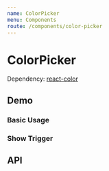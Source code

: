 ```yaml
---
name: ColorPicker
menu: Components
route: /components/color-picker
---
```




# ColorPicker

Dependency: [react-color](https://github.com/casesandberg/react-color)

## Demo

### Basic Usage

<Playground>
  <ColorPicker />
</Playground>

### Show Trigger

<Playground>
  <ColorPicker isTriggerShown />
</Playground>

## API

<Props of={ColorPicker} />
